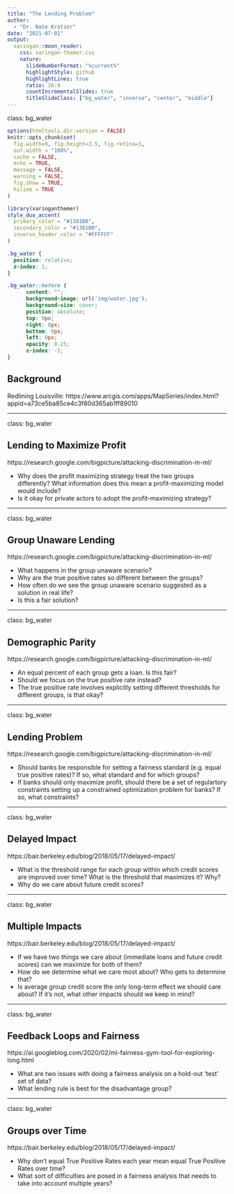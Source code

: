 ```yaml
---
title: "The Lending Problem"
author: 
  - "Dr. Nate Kratzer"
date: "2021-07-01"
output:
  xaringan::moon_reader:
    css: xaringan-themer.css
    nature:
      slideNumberFormat: "%current%"
      highlightStyle: github
      highlightLines: true
      ratio: 16:9
      countIncrementalSlides: true
      titleSlideClass: ["bg_water", "inverse", "center", "middle"]
---
```


class: bg_water

```r
options(htmltools.dir.version = FALSE)
knitr::opts_chunk$set(
  fig.width=9, fig.height=3.5, fig.retina=3,
  out.width = "100%",
  cache = FALSE,
  echo = TRUE,
  message = FALSE, 
  warning = FALSE,
  fig.show = TRUE,
  hiline = TRUE
)
```

```r
library(xaringanthemer)
style_duo_accent(
  primary_color = "#1381B0",
  secondary_color = "#1381B0",
  inverse_header_color = "#FFFFFF"
)
```

```css
.bg_water {
  position: relative;
  z-index: 1;
}

.bg_water::before {    
      content: "";
      background-image: url('img/water.jpg');
      background-size: cover;
      position: absolute;
      top: 0px;
      right: 0px;
      bottom: 0px;
      left: 0px;
      opacity: 0.25;
      z-index: -1;
}
```

## Background

Redlining Louisville: https://www.arcgis.com/apps/MapSeries/index.html?appid=a73ce5ba85ce4c3f80d365ab1ff89010

---

class: bg_water

## Lending to Maximize Profit

https://research.google.com/bigpicture/attacking-discrimination-in-ml/

- Why does the profit maximizing strategy treat the two groups differently? What information does this mean a profit-maximizing model would include?
- Is it okay for private actors to adopt the profit-maximizing strategy?


---

class: bg_water

## Group Unaware Lending

https://research.google.com/bigpicture/attacking-discrimination-in-ml/

- What happens in the group unaware scenario? 
- Why are the true positive rates so different between the groups?
- How often do we see the group unaware scenario suggested as a solution in real life?
- Is this a fair solution?

---

class: bg_water

## Demographic Parity

https://research.google.com/bigpicture/attacking-discrimination-in-ml/

- An equal percent of each group gets a loan. Is this fair?
- Should we focus on the true positive rate instead?
- The true positive rate involves explicitly setting different thresholds for different groups, is that okay?


---

class: bg_water

## Lending Problem

https://research.google.com/bigpicture/attacking-discrimination-in-ml/

- Should banks be responsible for setting a fairness standard (e.g. equal true positive rates)? If so, what standard and for which groups?
- If banks should only maximize profit, should there be a set of regulartory constraints setting up a constrained optimization problem for banks? If so, what constraints?

---

class: bg_water

## Delayed Impact

https://bair.berkeley.edu/blog/2018/05/17/delayed-impact/

- What is the threshold range for each group within which credit scores are improved over time? What is the threshold that maximizes it? Why?
- Why do we care about future credit scores?

---

class: bg_water

## Multiple Impacts

https://bair.berkeley.edu/blog/2018/05/17/delayed-impact/

- If we have two things we care about (immediate loans and future credit scores) can we maximize for both of them?
- How do we determine what we care most about? Who gets to determine that?
- Is average group credit score the only long-term effect we should care about? If it's not, what other impacts should we keep in mind?

---

class: bg_water

## Feedback Loops and Fairness

https://ai.googleblog.com/2020/02/ml-fairness-gym-tool-for-exploring-long.html

- What are two issues with doing a fairness analysis on a hold-out 'test' set of data?
- What lending rule is best for the disadvantage group?

---

class: bg_water

## Groups over Time

https://bair.berkeley.edu/blog/2018/05/17/delayed-impact/

- Why don't equal True Positive Rates each year mean equal True Positive Rates over time?
- What sort of difficulties are posed in a fairness analysis that needs to take into account multiple years?







